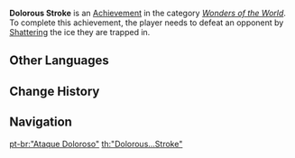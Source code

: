 {{Achievement Infobox
|title        = 
|id           = 82015
|order id     = 2015
|category     = Wonders of the World
|description  = Defeat an opponent by [[Shattered|Shattering]] the ice they are trapped in.
|requirements = 
|primogems    = 5
|tracking     = 
|hidden       = 1
|topic        = 
|type         = Exploration
}}
'''Dolorous Stroke''' is an [[Achievement]] in the category ''[[Wonders of the World]]''. To complete this achievement, the player needs to defeat an opponent by [[Shattered|Shattering]] the ice they are trapped in.
<!--
==Trivia==

==Video Guides==
{{EVT
|video1   = 
|caption1 = 
}}
-->
==Other Languages==
{{Other Languages
|en      = Dolorous Stroke
|zhs     = 「一次…的攻击」
|zhs_rm  = "Yīcì... de Gōngjí"
|zht     = 「一次…的攻擊」
|zht_rm  = "Yīcì... de Gōngjí"
|zh_tl   = 
|ja      = 「一回…の攻撃」
|ja_rm   = "Ikkai... no Kougeki"
|ja_tl   = "One-Time... Attack"
|ko      = 「한 번…의 공격」
|ko_rm   = "Han Beon...ui Gonggyeok"
|ko_tl   = "One-Time... Attack"
|es      = Golpe de gracia
|es_tl   = {{tt|Final Blow|lit. "Strike of Grace"}}
|fr      = Rien qu'en une attaque
|fr_tl   = Just in One Attack
|ru      = «Печальный конец...»
|ru_tl   = "Sorrowful End..."
|th      = "Dolorous...Stroke"
|vi      = "Một lần... tấn công"
|vi_tl   = 
|de      = „Ein ... Angriff“
|de_tl   = "An... Attack"
|id      = "Satu... serangan saja."
|id_tl   = "Just... One Attack."
|pt      = "Ataque Doloroso"
|pt_tl   = 
|tr      = Hazin Son
|tr_tl   = 
|it      = Colpo doloroso
|it_tl   = 
}}

==Change History==
{{Change History|1.0}}
<!--
==References==
{{Reflist}}
-->
==Navigation==
{{Achievement Navbox|Wonders of the World|Exploration}}

[[pt-br:"Ataque Doloroso"]]
[[th:"Dolorous...Stroke"]]
